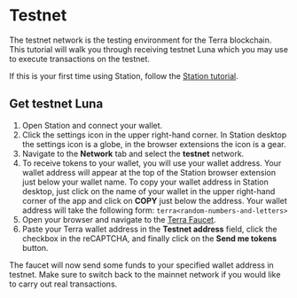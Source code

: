 # Testnet

The testnet network is the testing environment for the Terra blockchain. This tutorial will walk you through receiving testnet Luna which you may use to execute transactions on the testnet.

If this is your first time using Station, follow the [Station tutorial](download/station-desktop.mdx).

## Get testnet Luna

1. Open Station and connect your wallet.
2. Click the settings icon in the upper right-hand corner. In Station desktop the settings icon is a globe, in the browser extensions the icon is a gear.
3. Navigate to the **Network** tab and select the **testnet** network.
4. To receive tokens to your wallet, you will use your wallet address. Your wallet address will appear at the top of the Station browser extension just below your wallet name. To copy your wallet address in Station desktop, just click on the name of your wallet in the upper right-hand corner of the app and click on **COPY** just below the address. Your wallet address will take the following form: `terra<random-numbers-and-letters>`
5. Open your browser and navigate to the [Terra Faucet](https://faucet.station.money).
6. Paste your Terra wallet address in the **Testnet address** field, click the checkbox in the reCAPTCHA, and finally click on the **Send me tokens** button.

The faucet will now send some funds to your specified wallet address in testnet. Make sure to switch back to the mainnet network if you would like to carry out real transactions.

